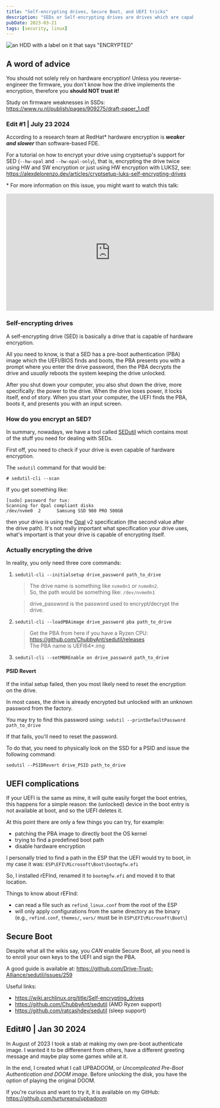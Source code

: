 ```yaml
---
title: "Self-encrypting drives, Secure Boot, and UEFI tricks"
description: "SEDs or Self-encrypting drives are drives which are capable of hardware encryption, in this article I go into how to enable hardware encryption and a how I solved a bunch of roadblocks along the way."
pubDate: 2023-03-21
tags: [security, linux]
---
```


![an HDD with a label on it that says "ENCRYPTED"](/linux/hardware-encryption/thumbnail.jpg)

## A word of advice

You should not solely rely on hardware encryption! Unless you reverse-engineer the firmware, you don't know how the drive implements the encryption, therefore you **should NOT trust it!**

Study on firmware weaknesses in SSDs: https://www.ru.nl/publish/pages/909275/draft-paper_1.pdf

### Edit #1 | July 23 2024

According to a research team at RedHat\* hardware encryption is **_weaker and slower_** than software-based FDE.

For a tutorial on how to encrypt your drive using cryptsetup's support for SED (`--hw-opal` and `--hw-opal-only`), that is, encrypting the drive twice using HW and SW encryption or just using HW encryption with LUKS2, see: https://alexdelorenzo.dev/articles/cryptsetup-luks-self-encrypting-drives

\* For more information on this issue, you might want to watch this talk:

<div class="video">

<iframe
  width="560"
  height="315"
  src="https://www.youtube.com/embed/bQjD_0aAVaw?si=OEBkiiDR6CAMG1NE"
  title="YouTube video player"
  frameborder="0"
  allow="accelerometer; autoplay; clipboard-write; encrypted-media; gyroscope; picture-in-picture; web-share"
  referrerpolicy="strict-origin-when-cross-origin"
  allowfullscreen
></iframe>

</div>

### Self-encrypting drives

A self-encrypting drive (SED) is basically a drive that is capable of hardware encryption.

All you need to know, is that a SED has a pre-boot authentication (PBA) image which the UEFI/BIOS finds and boots, the PBA presents you with a prompt where you enter the drive password, then the PBA decrypts the drive and _usually_ reboots the system keeping the drive unlocked.

After you shut down your computer, you also shut down the drive, more specifically: the power to the drive. When the drive loses power, it locks itself, end of story. When you start your computer, the UEFI finds the PBA, boots it, and presents you with an input screen.

### How do you encrypt an SED?

In summary, nowadays, we have a tool called [SEDutil](https://sedutil.com/) which contains most of the stuff you need for dealing with SEDs.

First off, you need to check if your drive is even capable of hardware encryption.

The `sedutil` command for that would be:

```
# sedutil-cli --scan
```

If you get something like:

```
[sudo] password for tux:
Scanning for Opal compliant disks
/dev/nvme0  2      Samsung SSD 980 PRO 500GB
```

then your drive is using the [Opal](https://en.wikipedia.org/wiki/Opal_Storage_Specification) v2 specification (the second value after the drive path). It's not really important what specification your drive uses, what's important is that your drive is capable of encrypting itself.

### Actually encrypting the drive

In reality, you only need three core commands:

1. `sedutil-cli --initialsetup drive_password path_to_drive`

   > The drive name is something like `nvme0n1` or `nvme0n2`. \
   > So, the path would be something like: `/dev/nvme0n1`

   > drive_password is the password used to encrypt/decrypt the drive.

2. `sedutil-cli --loadPBAimage drive_password pba path_to_drive`

   > Get the PBA from here if you have a Ryzen CPU: https://github.com/ChubbyAnt/sedutil/releases \
   > The PBA name is UEFI64\*.img

3. `sedutil-cli --setMBREnable on drive_password path_to_drive`

#### PSID Revert

If the initial setup failed, then you most likely need to reset the encryption on the drive.

In most cases, the drive is already encrypted but unlocked with an unknown password from the factory.

You may try to find this password using: `sedutil --printDefaultPassword path_to_drive`

If that fails, you'll need to reset the password.

To do that, you need to physically look on the SSD for a PSID and issue the following command:

`sedutil --PSIDRevert drive_PSID path_to_drive`

## UEFI complications

If your UEFI is the same as mine, it will quite easily forget the boot entries, this happens for a simple reason: the (unlocked) device in the boot entry is not available at boot, and so the UEFI deletes it.

At this point there are only a few things you can try, for example:

- patching the PBA image to directly boot the OS kernel
- trying to find a predefined boot path
- disable hardware encryption

I personally tried to find a path in the ESP that the UEFI would try to boot, in my case it was: `ESP\EFI\Microsoft\Boot\bootmgfw.efi`

So, I installed rEFInd, renamed it to `bootmgfw.efi` and moved it to that location.

Things to know about rEFInd:

- can read a file such as `refind_linux.conf` from the root of the ESP
- will only apply configurations from the same directory as the binary (e.g., `refind.conf`, `themes/`, `vars/` must be in `ESP\EFI\Microsoft\Boot\`)

## Secure Boot

Despite what all the wikis say, you _CAN_ enable Secure Boot, all you need is to enroll your own keys to the UEFI and sign the PBA.

A good guide is available at: https://github.com/Drive-Trust-Alliance/sedutil/issues/259

Useful links:

- https://wiki.archlinux.org/title/Self-encrypting_drives
- https://github.com/ChubbyAnt/sedutil (AMD Ryzen support)
- https://github.com/ratcashdev/sedutil (sleep support)

## Edit#0 | Jan 30 2024

In August of 2023 I took a stab at making my own pre-boot authenticate image.
I wanted it to be differenent from others, have a different greeting message and maybe play some games while at it.

In the end, I created what I call UPBADOOM, or _Uncomplicated Pre-Boot Authentication and DOOM image_.
Before unlocking the disk, you have the option of playing the original DOOM.

If you're curious and want to try it, it is available on my GitHub: https://github.com/turtureanu/upbadoom
